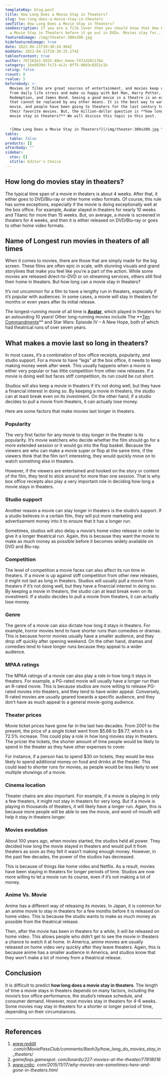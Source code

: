 ```yaml
---
templateKey: blog-post
title: How Long Does a Movie Stay in Theaters?
slug: how-long-does-a-movie-stay-in-theaters
seoTitle: How Long Does a Movie Stay in Theaters?
seoDescription: If you are a film lover then you should know that How Long Does
  a Movie Stay in Theaters before it go out in DVDs. Movies stay for...
featuredimage: /img/theater-300x200.jpg
hidefeaturedimage: true
date: 2022-04-21T10:30:24.964Z
moddate: 2022-04-21T10:30:25.174Z
tableofcontent: true
author: 76f262e1-9325-48ec-beee-f472d201176a
category: 1bed039d-fc73-4c2c-8ff5-0603c0351c1b
rating: false
rcount: 0
rvalue: 5
beforebody: >-
  Movies or films are great sources of entertainment, and movies keep us far
  from daily life stress and make us happy with Bat Man, Harry Potter, Shawshank
  Redemption, and James Bond. Seeing a good movie in a theatre is an experience
  that cannot be replaced by any other means. It is the best way to watch a
  movie, and people have been going to theaters for the last century to see
  their favorite movies. But, the million-dollar question is **how long does a
  movie stay in theaters?** We will discuss this topic in this post.


  ![How Long Does a Movie Stay in Theaters?](/img/theater-300x200.jpg "How Long Does a Movie Stay in Theaters?")
table:
  table: false
products: []
afterbody: ""
sidebar:
  stoc: []
  stitle: Editor's Choice
---
```

## How long do movies stay in theaters?

The typical time span of a movie in theaters is about 4 weeks. After that, it either goes to DVD/Blu-ray or other home video formats. Of course, this rule has some exceptions, especially if the movie is doing exceptionally well at the box office. For example, Avatar stayed in theaters for nearly 10 weeks and Titanic for more than 15 weeks. But, on average, a movie is screened in theaters for 4 weeks, and then it is either released on DVD/Blu-ray or goes to other home video formats.

## Name of Longest run movies in theaters of all times

When it comes to movies, there are those that are simply made for the big screen. These films are often epic in scale, with stunning visuals and grand storylines that make you feel like you’re a part of the action. While some movies are released direct-to-DVD or on streaming services, others still find their home in theaters. But how long can a movie stay in theaters?

It’s not uncommon for a film to have a lengthy run in theaters, especially if it’s popular with audiences. In some cases, a movie will stay in theaters for months or even years after its initial release.

The longest-running movie of all time is **[Avatar](https://en.wikipedia.org/wiki/Avatar_(2009_film))**, which played in theaters for an astounding 10 years! Other long-running movies include The **[Ten Commandments](https://en.wikipedia.org/wiki/The_Ten_Commandments_(1956_film))** and Star Wars: Episode IV – A New Hope, both of which had theatrical runs of over seven years.

## What makes a movie last so long in theaters?

In most cases, it’s a combination of box office receipts, popularity, and studio support. For a movie to have “legs” at the box office, it needs to keep making money week after week. This usually happens when a movie is either very popular or has little competition from other new releases. If a movie is doing well but faces stiff competition, its run could be cut short.

Studios will also keep a movie in theaters if it’s not doing well, but they have a financial interest in doing so. By keeping a movie in theaters, the studio can at least break even on its investment. On the other hand, if a studio decides to pull a movie from theaters, it can actually lose money.

Here are some factors that make movies last longer in theaters.

### Popularity

The very first factor for any movie to stay longer in the theater is its popularity. It’s movie watchers who decide whether the film should go for a more extended session or it would go into the flop basket. Because the viewers are who can make a movie super or flop at the same time, if the viewers think that the film isn’t interesting, they would quickly move on to watch something else in theaters.

However, if the viewers are entertained and hooked on the story or content of the film, they tend to stick around for more than one session. That is why box office receipts also play a very important role in deciding how long a movie stays in theaters.

### Studio support

Another reason a movie can stay longer in theaters is the studio’s support. If a studio believes in a certain film, they will put more marketing and advertisement money into it to ensure that it has a longer run.

Sometimes, studios will also delay a movie’s home video release in order to give it a longer theatrical run. Again, this is because they want the movie to make as much money as possible before it becomes widely available on DVD and Blu-ray.

### Competition

The level of competition a movie faces can also affect its run time in theaters. If a movie is up against stiff competition from other new releases, it might not last as long in theaters. Studios will usually pull a movie from theaters if it’s not doing well, but they have a financial interest in doing so. By keeping a movie in theaters, the studio can at least break even on its investment. If a studio decides to pull a movie from theaters, it can actually lose money.

### Genre

The genre of a movie can also dictate how long it stays in theaters. For example, horror movies tend to have shorter runs than comedies or dramas. This is because horror movies usually have a smaller audience, and they drop off quickly after opening weekend. On the other hand, dramas and comedies tend to have longer runs because they appeal to a wider audience.

### MPAA ratings

The MPAA ratings of a movie can also play a role in how long it stays in theaters. For example, a PG-rated movie will usually have a longer run than an R-rated movie. This is because studios are more willing to release PG-rated movies into theaters, and they tend to have wider appeal. Conversely, R-rated movies are usually geared towards a specific audience, and they don’t have as much appeal to a general movie-going audience.

### Theater prices

Movie ticket prices have gone far in the last two decades. From 2001 to the present, the price of a single ticket went from $5.66 to $9.77, which is a 72.5% increase. This could play a role in how long movies stay in theaters. The pricier the tickets, the shorter amount of time people would be likely to spend in the theater as they have other expenses to cover.

For instance, if a person has to spend $30 on tickets, they would be less likely to spend additional money on food and drinks at the theater. This could lead to shorter runs for movies, as people would be less likely to see multiple showings of a movie.

### Cinema location

Theater chains are also important. For example, if a movie is playing in only a few theaters, it might not stay in theaters for very long. But if a movie is playing in thousands of theaters, it will likely have a longer run. Again, this is because more people will be able to see the movie, and word-of-mouth will help it stay in theaters longer.

### Movies evolution

About 100 years ago, when movies started, the studios held all power. They decided how long the movie stayed in theaters and would pull it from theaters as soon as they felt it wasn’t making enough money. However, in the past few decades, the power of the studios has decreased.

This is because of things like home video and Netflix. As a result, movies have been staying in theaters for longer periods of time. Studios are now more willing to let a movie run its course, even if it’s not making a lot of money.

### Anime Vs. Movie

Anime has a different way of releasing its movies. In Japan, it is common for an anime movie to stay in theaters for a few months before it is released on home video. This is because the studio wants to make as much money as possible from the theatrical release.

Then, after the movie has been in theaters for a while, it will be released on home video. This allows people who didn’t get to see the movie in theaters a chance to watch it at home. In America, anime movies are usually released on home video very quickly after they leave theaters. Again, this is because anime has a smaller audience in America, and studios know that they won’t make a lot of money from a theatrical release.

## Conclusion

It is difficult to predict **how long does a movie stay in theaters**. The length of time a movie stays in theaters depends on many factors, including the movie’s box office performance, the studio’s release schedule, and consumer demand. However, most movies stay in theaters for 4-6 weeks. Some movies may stay in theaters for a shorter or longer period of time, depending on their circumstances.

- - -

## References

1. *www.reddit .com/r/MoviePassClub/comments/8aoh3y/how_long_do_movies_stay_in_theaters/*
2. *gamefaqs.gamespot. com/boards/227-movies-at-the-theater/77818016*
3. *www.cnbc. com/2015/11/17/why-movies-are-sometimes-here-and-gone-in-theaters.html*